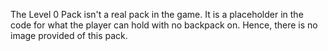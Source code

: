 The Level 0 Pack isn't a real pack in the game. It is a placeholder in the code for what the player can hold with no backpack on. Hence, there is no image provided of this pack.